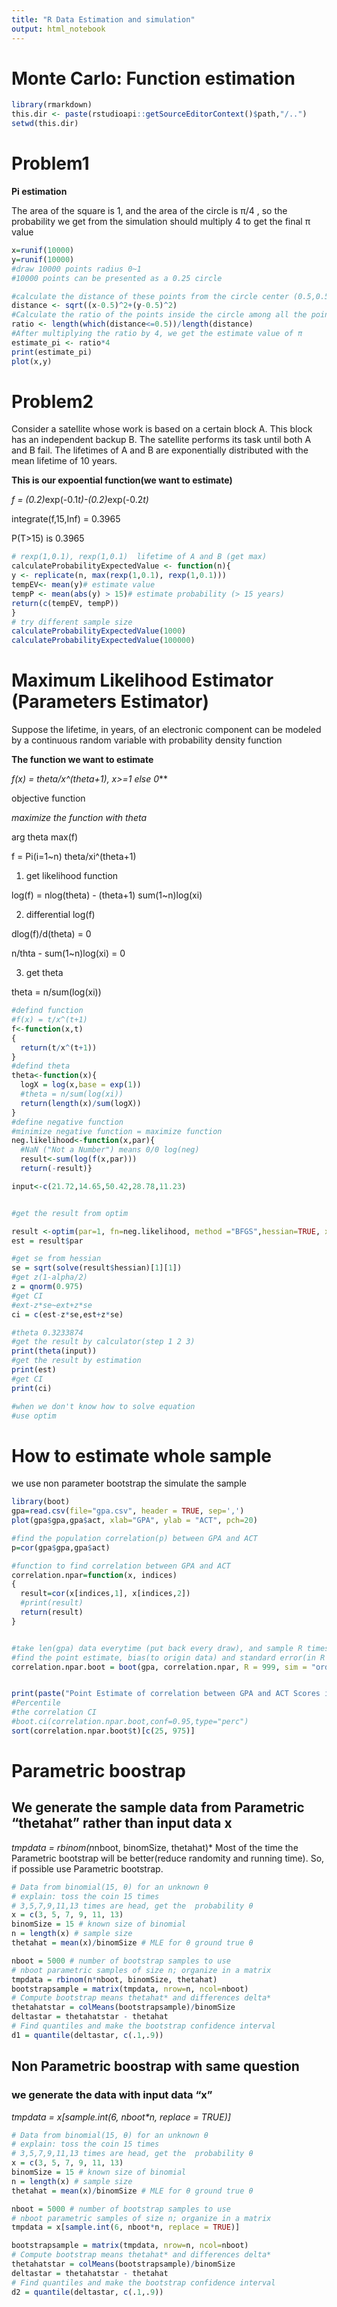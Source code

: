 ---
title: "R Data Estimation and simulation"
output: html_notebook
---
# Monte Carlo: Function estimation
```{r}
library(rmarkdown)
this.dir <- paste(rstudioapi::getSourceEditorContext()$path,"/..")
setwd(this.dir)

```

# Problem1
**Pi estimation**

The area of the square is 1, and the area of the circle is π/4 , so the probability we get from the simulation should multiply 4 to get the final π value
```{r}
x=runif(10000)
y=runif(10000)
#draw 10000 points radius 0~1
#10000 points can be presented as a 0.25 circle

#calculate the distance of these points from the circle center (0.5,0.5)
distance <- sqrt((x-0.5)^2+(y-0.5)^2)
#Calculate the ratio of the points inside the circle among all the points
ratio <- length(which(distance<=0.5))/length(distance)
#After multiplying the ratio by 4, we get the estimate value of π
estimate_pi <- ratio*4
print(estimate_pi)
plot(x,y)

```
# Problem2
Consider a satellite whose work is based on a certain block A. This block has an independent
backup B. The satellite performs its task until both A and B fail. The lifetimes of A and B
are exponentially distributed with the mean lifetime of 10 years.

**This is our expoential function(we want to estimate)**

*f = (0.2)*exp(-0.1*t)-(0.2)*exp(-0.2*t)*

 integrate(f,15,Inf) = 0.3965
 
 P(T>15) is 0.3965



```{r}
# rexp(1,0.1), rexp(1,0.1)  lifetime of A and B (get max)
calculateProbabilityExpectedValue <- function(n){
y <- replicate(n, max(rexp(1,0.1), rexp(1,0.1)))
tempEV<- mean(y)# estimate value
tempP <- mean(abs(y) > 15)# estimate probability (> 15 years)
return(c(tempEV, tempP))
}
# try different sample size
calculateProbabilityExpectedValue(1000)
calculateProbabilityExpectedValue(100000)

```
# Maximum Likelihood Estimator (Parameters Estimator)
Suppose the lifetime, in years, of an electronic component can be modeled by a continuous
random variable with probability density function

**The function we want to estimate**

*f(x) = theta/x^(theta+1), x>=1 else 0***

objective function

*maximize the function with theta*

arg theta max(f)

f = Pi(i=1~n) theta/xi^(theta+1)

1. get likelihood function

log(f) = nlog(theta) - (theta+1) sum(1~n)log(xi)

2. differential log(f)

dlog(f)/d(theta) = 0

n/thta - sum(1~n)log(xi) = 0

3. get theta

theta = n/sum(log(xi))

```{r message=FALSE, warning=FALSE, paged.print=TRUE}
#defind function
#f(x) = t/x^(t+1)
f<-function(x,t)
{ 
  return(t/x^(t+1))
}
#defind theta
theta<-function(x){
  logX = log(x,base = exp(1))
  #theta = n/sum(log(xi))
  return(length(x)/sum(logX))
}
#define negative function
#minimize negative function = maximize function
neg.likelihood<-function(x,par){
  #NaN ("Not a Number") means 0/0 log(neg)
  result<-sum(log(f(x,par)))
  return(-result)}

input<-c(21.72,14.65,50.42,28.78,11.23)


#get the result from optim 

result <-optim(par=1, fn=neg.likelihood, method ="BFGS",hessian=TRUE, x=input)
est = result$par

#get se from hessian
se = sqrt(solve(result$hessian)[1][1])
#get z(1-alpha/2)
z = qnorm(0.975)
#get CI
#ext-z*se~ext+z*se
ci = c(est-z*se,est+z*se)

#theta 0.3233874
#get the result by calculator(step 1 2 3)
print(theta(input))
#get the result by estimation
print(est)
#get CI
print(ci)

#when we don't know how to solve equation
#use optim
```


# How to estimate whole sample
we use non parameter bootstrap the simulate the sample


```{r}
library(boot)
gpa=read.csv(file="gpa.csv", header = TRUE, sep=',')
plot(gpa$gpa,gpa$act, xlab="GPA", ylab = "ACT", pch=20)

#find the population correlation(p) between GPA and ACT
p=cor(gpa$gpa,gpa$act) 

#function to find correlation between GPA and ACT 
correlation.npar=function(x, indices)
{
  result=cor(x[indices,1], x[indices,2])
  #print(result)
  return(result)
}


#take len(gpa) data everytime (put back every draw), and sample R times(1000)
#find the point estimate, bias(to origin data) and standard error(in R sample)
correlation.npar.boot = boot(gpa, correlation.npar, R = 999, sim = "ordinary", stype = "i")


print(paste("Point Estimate of correlation between GPA and ACT Scores is:", p))
#Percentile
#the correlation CI
#boot.ci(correlation.npar.boot,conf=0.95,type="perc")
sort(correlation.npar.boot$t)[c(25, 975)]

```


# Parametric boostrap
## We generate the sample data from **Parametric "thetahat"** rather than input data x
*tmpdata = rbinom(n*nboot, binomSize, thetahat)*
Most of the time the Parametric bootstrap will be better(reduce randomity and running time).
So, if possible use Parametric bootstrap.
```{r}
# Data from binomial(15, θ) for an unknown θ
# explain: toss the coin 15 times
# 3,5,7,9,11,13 times are head, get the  probability θ
x = c(3, 5, 7, 9, 11, 13)
binomSize = 15 # known size of binomial
n = length(x) # sample size
thetahat = mean(x)/binomSize # MLE for θ ground true θ

nboot = 5000 # number of bootstrap samples to use
# nboot parametric samples of size n; organize in a matrix
tmpdata = rbinom(n*nboot, binomSize, thetahat)
bootstrapsample = matrix(tmpdata, nrow=n, ncol=nboot)
# Compute bootstrap means thetahat* and differences delta*
thetahatstar = colMeans(bootstrapsample)/binomSize
deltastar = thetahatstar - thetahat
# Find quantiles and make the bootstrap confidence interval
d1 = quantile(deltastar, c(.1,.9))
```

## Non Parametric boostrap with same question
### we generate the data with **input data "x"**
*tmpdata = x[sample.int(6, nboot*n, replace = TRUE)]*

```{r}
# Data from binomial(15, θ) for an unknown θ
# explain: toss the coin 15 times
# 3,5,7,9,11,13 times are head, get the  probability θ
x = c(3, 5, 7, 9, 11, 13)
binomSize = 15 # known size of binomial
n = length(x) # sample size
thetahat = mean(x)/binomSize # MLE for θ ground true θ

nboot = 5000 # number of bootstrap samples to use
# nboot parametric samples of size n; organize in a matrix
tmpdata = x[sample.int(6, nboot*n, replace = TRUE)]

bootstrapsample = matrix(tmpdata, nrow=n, ncol=nboot)
# Compute bootstrap means thetahat* and differences delta*
thetahatstar = colMeans(bootstrapsample)/binomSize
deltastar = thetahatstar - thetahat
# Find quantiles and make the bootstrap confidence interval
d2 = quantile(deltastar, c(.1,.9))
```



